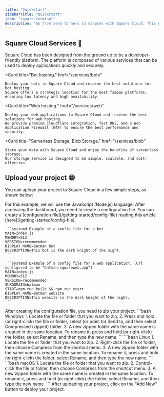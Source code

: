 ```yaml
---
title: "Quickstart"
sidebarTitle: "Quickstart"
icon: "square-terminal"
description: "Go from zero to hero in minutes with Square Cloud. This guide will help you get started with Square Cloud and understand the power of our platform."
---
```


## Square Cloud Services 🚀
Square Cloud has been designed from the ground up to be a developer-friendly platform. The platform is composed of various services that can be used to deploy applications quickly and securely.

<Card
    title="Bot hosting."
    href="/services/bots"
>
    Deploy your bots to Square Cloud and receive the best solutions for bot hosting. 
    Square offers a strategic location for the most famous platforms, ensuring low latency and high availability. 
</Card>

<Card
    title="Web hosting."
    href="/services/web"
>
    Deploy your web applications to Square Cloud and receive the best solutions for web hosting.
    We provide premium Cloudflare integration, fast DNS, and a Web Application Firewall (WAF) to ensure the best performance and security.
</Card>

<Card
    title="Serverless Storage, Blob Storage."
    href="/services/blob"
>
    Store your data with Square Cloud and enjoy the benefits of serverless storage. 
    Our storage service is designed to be simple, scalable, and cost-effective.
</Card>

<Snippet file="before-begin.mdx" />

## Upload your project 😁
You can upload your project to Square Cloud in a few simple steps, as shown below:

<Steps>
  <Step title="First, read the instructions about your language:">
    <Snippet file="languages.mdx" />
    <Info>For this example, we will use the JavaScript (Node.js) language.</Info>
  </Step>
    <Step title="After, create your Square Cloud config file.">
    After accessing the dashboard, you need to create a configuration file. You can create a [configuration file](/getting-started/config-file) reading this article [here](/getting-started/config-file).
 
    ```systemd Example of a config file for a bot
    MAIN=index.js
    MEMORY=512
    VERSION=recommended
    DISPLAY_NAME=Batman bot
    DESCRIPTION=This bot is the dark knight of the night.
    ```

    ```systemd Example of a config file for a web application. (Url configured to be "batman.squareweb.app")
    MAIN=index.js
    MEMORY=512
    VERSION=recommended
    SUBDOMAIN=batman
    START=npm run build && npm run start
    DISPLAY_NAME=Batman website
    DESCRIPTION=This website is the dark knight of the night.
    ```
  </Step>
  <Step title="And then, ZIP your project.">
    After creating the configuration file, you need to zip your project.
    <CodeGroup>
      ```bash Windows
      1. Locate the file or folder that you want to zip.
      2. Press and hold (or right-click) the file or folder, select (or point to) Send to, and then select Compressed (zipped) folder.
      3. A new zipped folder with the same name is created in the same location. To rename it, press and hold (or right-click) the folder, select Rename, and then type the new name.
      ```
      ```bash Linux
      1. Locate the file or folder that you want to zip.
      2. Right-click the file or folder, then choose Compress from the shortcut menu.
      3. A new zipped folder with the same name is created in the same location. To rename it, press and hold (or right-click) the folder, select Rename, and then type the new name.
      ```
      ```bash macOS
      1. Locate the file or folder that you want to zip.
      2. Control-click the file or folder, then choose Compress from the shortcut menu.
      3. A new zipped folder with the same name is created in the same location. To rename it, press and hold (or right-click) the folder, select Rename, and then type the new name.
      ```
    </CodeGroup>
   </Step>
  <Step title="Finally, upload your project. 😉">
    After uploading your project, click on the "Add New" button to deploy your project.
  </Step>
</Steps>